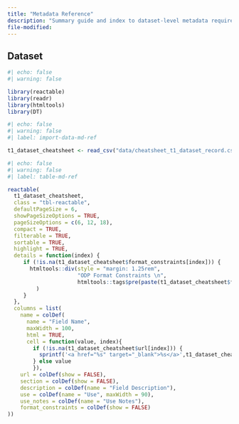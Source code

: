 ```yaml
---
title: "Metadata Reference"
description: "Summary guide and index to dataset-level metadata requirements."
file-modified:
---
```



## Dataset


```r
#| echo: false
#| warning: false

library(reactable)
library(readr)
library(htmltools)
library(DT)

```


```r
#| echo: false
#| warning: false
#| label: import-data-md-ref

t1_dataset_cheatsheet <- read_csv("data/cheatsheet_t1_dataset_record.csv")
```


```r
#| echo: false
#| warning: false
#| label: table-md-ref

reactable(
  t1_dataset_cheatsheet,
  class = "tbl-reactable",
  defaultPageSize = 6,
  showPageSizeOptions = TRUE,
  pageSizeOptions = c(6, 12, 18),
  compact = TRUE,
  filterable = TRUE,
  sortable = TRUE,
  highlight = TRUE,
  details = function(index) {
     if (!is.na(t1_dataset_cheatsheet$format_constraints[index])) {
       htmltools::div(style = "margin: 1.25rem",
                      "ODP Format Constraints \n",
                      htmltools::tags$pre(paste(t1_dataset_cheatsheet$format_constraints[index]))
         )
     }
  },
  columns = list(
    name = colDef(
      name = "Field Name",
      maxWidth = 100,
      html = TRUE,
      cell = function(value, index){
        if (!is.na(t1_dataset_cheatsheet$url[index])) {
          sprintf('<a href="%s" target="_blank">%s</a>',t1_dataset_cheatsheet$url[index], value)
        } else value
        }),
    url = colDef(show = FALSE),
    section = colDef(show = FALSE),
    description = colDef(name = "Field Description"),
    use = colDef(name = "Use", maxWidth = 90),
    use_notes = colDef(name = "Use Notes"),
    format_constraints = colDef(show = FALSE)
))
```

